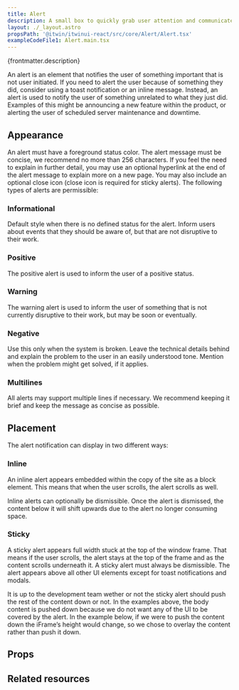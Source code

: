 ```yaml
---
title: Alert
description: A small box to quickly grab user attention and communicate a brief message
layout: ./_layout.astro
propsPath: '@itwin/itwinui-react/src/core/Alert/Alert.tsx'
exampleCodeFile1: Alert.main.tsx
---
```



<p>{frontmatter.description}</p>

<LiveExample src={frontmatter.exampleCodeFile1} />

An alert is an element that notifies the user of something important that is not user initiated. If you need to alert the user because of something they did, consider using a toast notification or an inline message. Instead, an alert is used to notify the user of something unrelated to what they just did. Examples of this might be announcing a new feature within the product, or alerting the user of scheduled server maintenance and downtime.

## Appearance

An alert must have a foreground status color. The alert message must be concise, we recommend no more than 256 characters. If you feel the need to explain in further detail, you may use an optional hyperlink at the end of the alert message to explain more on a new page. You may also include an optional close icon (close icon is required for sticky alerts). The following types of alerts are permissible:

### Informational

Default style when there is no defined status for the alert. Inform users about events that they should be aware of, but that are not disruptive to their work.

### Positive

The positive alert is used to inform the user of a positive status.

### Warning

The warning alert is used to inform the user of something that is not currently disruptive to their work, but may be soon or eventually.

### Negative

Use this only when the system is broken. Leave the technical details behind and explain the problem to the user in an easily understood tone. Mention when the problem might get solved, if it applies.

### Multilines

All alerts may support multiple lines if necessary. We recommend keeping it brief and keep the message as concise as possible.

## Placement

The alert notification can display in two different ways:

### Inline

An inline alert appears embedded within the copy of the site as a block element. This means that when the user scrolls, the alert scrolls as well.

Inline alerts can optionally be dismissible. Once the alert is dismissed, the content below it will shift upwards due to the alert no longer consuming space.

### Sticky

A sticky alert appears full width stuck at the top of the window frame. That means if the user scrolls, the alert stays at the top of the frame and as the content scrolls underneath it. A sticky alert must always be dismissible. The alert appears above all other UI elements except for toast notifications and modals.

It is up to the development team wether or not the sticky alert should push the rest of the content down or not. In the examples above, the body content is pushed down because we do not want any of the UI to be covered by the alert. In the example below, if we were to push the content down the iFrame’s height would change, so we chose to overlay the content rather than push it down.

## Props

<PropsTable path={frontmatter.propsPath} />

## Related resources
